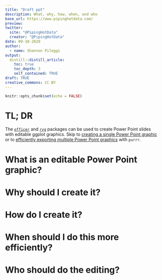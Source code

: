 ```yaml
---
title: "Draft ppt"
description: What, why, how, when, and who
base_url: https://www.pipinghotdata.com/
preview: 
twitter:
  site: "@PipingHotData"
  creator: "@PipingHotData"
date: 09-10-2020
author:
  - name: Shannon Pileggi
output:
  distill::distill_article:
    toc: true
    toc_depth: 3
    self_contained: TRUE
draft: TRUE
creative_commons: CC BY
---
```


```r
knitr::opts_chunk$set(echo = FALSE)
```

# TL; DR

The [`officer`](https://davidgohel.github.io/officer/) and [`rvg`](https://github.com/davidgohel/rvg) packages can be used to create Power Point slides with editable ggplot graphics. Skip to [creating a single Power Point graphic](#how) or to 
[efficiently exporting multiple Power Point graphics](#more) with `purrr`.

# What is an editable Power Point graphic?

# Why should I create it?

# How do I create it? {#how}

# When should I do this more efficiently? {#more}

# Who should do the editing?


